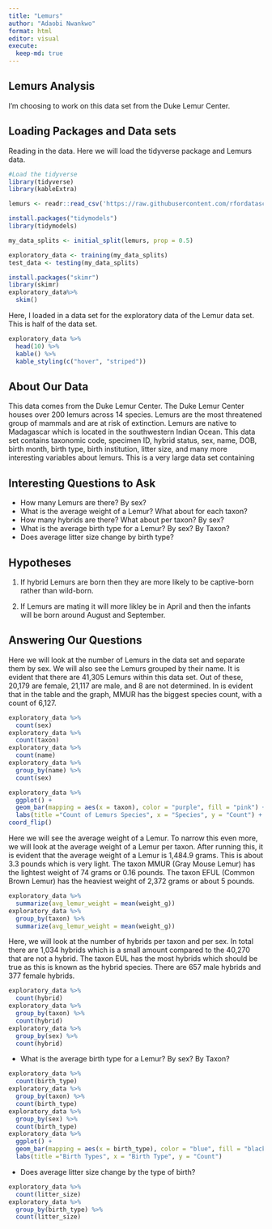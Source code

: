 ```yaml
---
title: "Lemurs"
author: "Adaobi Nwankwo"
format: html
editor: visual
execute:
  keep-md: true
---
```


## Lemurs Analysis

I'm choosing to work on this data set from the Duke Lemur Center.

## Loading Packages and Data sets

Reading in the data. Here we will load the tidyverse package and Lemurs data.

```r
#Load the tidyverse
library(tidyverse)
library(kableExtra)

```

```r
lemurs <- readr::read_csv('https://raw.githubusercontent.com/rfordatascience/tidytuesday/master/data/2021/2021-08-24/lemur_data.csv')
```

```r
install.packages("tidymodels")
library(tidymodels)

my_data_splits <- initial_split(lemurs, prop = 0.5)

exploratory_data <- training(my_data_splits)
test_data <- testing(my_data_splits)
```

```r
install.packages("skimr")
library(skimr)
exploratory_data%>%
  skim()
```

Here, I loaded in a data set for the exploratory data of the Lemur data set. This is half of the data set.

```r
exploratory_data %>%
  head(10) %>%
  kable() %>%
  kable_styling(c("hover", "striped"))
```

## About Our Data

This data comes from the Duke Lemur Center. The Duke Lemur Center houses over 200 lemurs across 14 species. Lemurs are the most threatened group of mammals and are at risk of extinction. Lemurs are native to Madagascar which is located in the southwestern Indian Ocean. This data set contains taxonomic code, specimen ID, hybrid status, sex, name, DOB, birth month, birth type, birth institution, litter size, and many more interesting variables about lemurs. This is a very large data set containing

## Interesting Questions to Ask

-   How many Lemurs are there? By sex?
-   What is the average weight of a Lemur? What about for each taxon?
-   How many hybrids are there? What about per taxon? By sex?
-   What is the average birth type for a Lemur? By sex? By Taxon?
-   Does average litter size change by birth type?

## Hypotheses

1.  If hybrid Lemurs are born then they are more likely to be captive-born rather than wild-born.

2.  If Lemurs are mating it will more likley be in April and then the infants will be born around August and September.

## Answering Our Questions

Here we will look at the number of Lemurs in the data set and separate them by sex. We will also see the Lemurs grouped by their name. It is evident that there are 41,305 Lemurs within this data set. Out of these, 20,179 are female, 21,117 are male, and 8 are not determined. In is evident that in the table and the graph, MMUR has the biggest species count, with a count of 6,127.

```r
exploratory_data %>%
  count(sex)
exploratory_data %>%
  count(taxon)
exploratory_data %>%
  count(name)
exploratory_data %>%
  group_by(name) %>%
  count(sex)

```

```r
exploratory_data %>%
  ggplot() +
  geom_bar(mapping = aes(x = taxon), color = "purple", fill = "pink") +
  labs(title ="Count of Lemurs Species", x = "Species", y = "Count") +
coord_flip()
```

Here we will see the average weight of a Lemur. To narrow this even more, we will look at the average weight of a Lemur per taxon. After running this, it is evident that the average weight of a Lemur is 1,484.9 grams. This is about 3.3 pounds which is very light. The taxon MMUR (Gray Mouse Lemur) has the lightest weight of 74 grams or 0.16 pounds. The taxon EFUL (Common Brown Lemur) has the heaviest weight of 2,372 grams or about 5 pounds.

```r
exploratory_data %>%
  summarize(avg_lemur_weight = mean(weight_g))
exploratory_data %>%
  group_by(taxon) %>%
  summarize(avg_lemur_weight = mean(weight_g))

```

Here, we will look at the number of hybrids per taxon and per sex. In total there are 1,034 hybrids which is a small amount compared to the 40,270 that are not a hybrid. The taxon EUL has the most hybrids which should be true as this is known as the hybrid species. There are 657 male hybrids and 377 female hybrids.

```r
exploratory_data %>%
  count(hybrid)
exploratory_data %>%
  group_by(taxon) %>%
  count(hybrid)
exploratory_data %>%
  group_by(sex) %>%
  count(hybrid)

```

-   What is the average birth type for a Lemur? By sex? By Taxon?

```r
exploratory_data %>%
  count(birth_type)
exploratory_data %>%
  group_by(taxon) %>%
  count(birth_type)
exploratory_data %>%
  group_by(sex) %>%
  count(birth_type)
exploratory_data %>%
  ggplot() +
  geom_bar(mapping = aes(x = birth_type), color = "blue", fill = "black") +
  labs(title ="Birth Types", x = "Birth Type", y = "Count")
```

-   Does average litter size change by the type of birth?

```r
exploratory_data %>%
  count(litter_size)
exploratory_data %>%
  group_by(birth_type) %>%
  count(litter_size)
```
